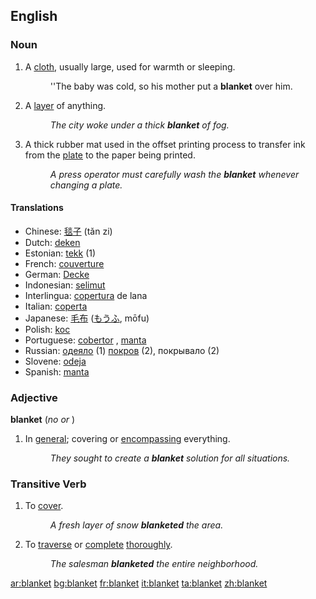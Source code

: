 ==English==

===Noun===
{{en-noun-reg}} 
{{wikipedia}}
# A [[cloth]], usually large, used for warmth or sleeping.
#:''The baby was cold, so his mother put a '''blanket''' over him.
# A [[layer]] of anything.
#:''The city woke under a thick '''blanket''' of fog.''
# A thick rubber mat used in the offset printing process to transfer ink from the [[plate]] to the paper being printed.
#:''A press operator must carefully wash the '''blanket''' whenever changing a plate.''

====Translations====
*Chinese: [[毯子]] (tǎn zi)
*Dutch: [[deken]] {{n}} 
*Estonian: [[tekk]] (1)
*French: [[couverture]] {{f}}
*German: [[Decke]] {{f}}
*Indonesian: [[selimut]] 
*Interlingua: [[copertura]] de lana 
*Italian: [[coperta]] {{f}}
*Japanese: [[毛布]] ([[もうふ]], mōfu) 
*Polish: [[koc]] {{n}}
*Portuguese: [[cobertor]] {{m}}, [[manta]] {{f}}
*Russian: [[одеяло]] {{n}} (1) [[покров]]  {{m}} (2), покрывало {{n}} (2) 
*Slovene: [[odeja]] {{f}}
*Spanish: [[manta]] {{f}}

===Adjective===
'''blanket'''  (''no'' {{compar}} ''or'' {{superl}})

# In [[general]]; covering or [[encompassing]] everything.
#:''They sought to create a '''blanket''' solution for all situations.''

===Transitive Verb===
{{en-infl-reg-consonant|blanket||}}

# To [[cover]].
#:''A fresh layer of snow '''blanketed''' the area.''
# To [[traverse]] or [[complete]] [[thorough]]ly.
#:''The salesman '''blanketed''' the entire neighborhood.''

[[ar:blanket]]
[[bg:blanket]]
[[fr:blanket]]
[[it:blanket]]
[[ta:blanket]]
[[zh:blanket]]